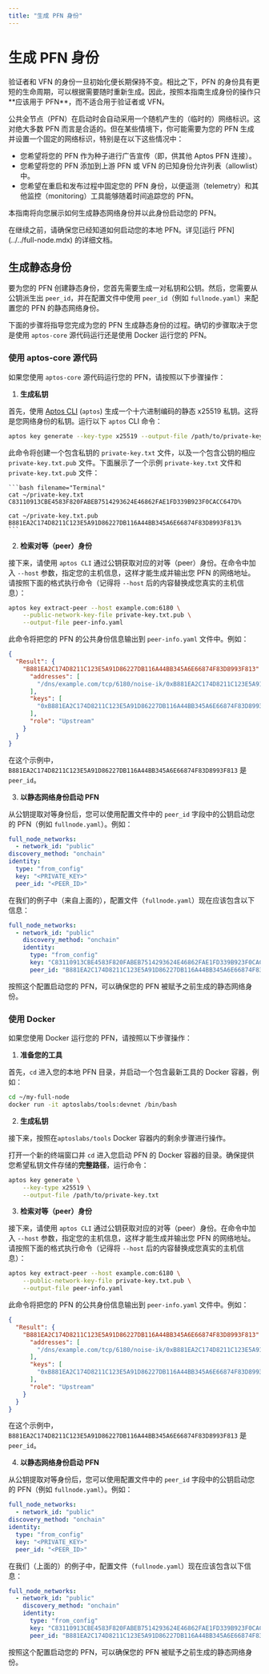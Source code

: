 ```yaml
---
title: "生成 PFN 身份"
---
```



# 生成 PFN 身份

<Callout type="warning">
验证者和 VFN 的身份一旦初始化便长期保持不变。相比之下，PFN 的身份具有更短的生命周期，可以根据需要随时重新生成。因此，按照本指南生成身份的操作只**应该用于 PFN**，而不适合用于验证者或 VFN。
</Callout>

公共全节点（PFN）在启动时会自动采用一个随机产生的（临时的）网络标识。这对绝大多数 PFN 而言是合适的。但在某些情境下，你可能需要为您的 PFN 生成并设置一个固定的网络标识，特别是在以下这些情况中：

- 您希望将您的 PFN 作为种子进行广告宣传（即，供其他 Aptos PFN 连接）。
- 您希望将您的 PFN 添加到上游 PFN 或 VFN 的已知身份允许列表（allowlist）中。
- 您希望在重启和发布过程中固定您的 PFN 身份，以便遥测（telemetry）和其他监控（monitoring）工具能够随着时间追踪您的 PFN。

本指南将向您展示如何生成静态网络身份并以此身份启动您的 PFN。

<Callout type="warning">
在继续之前，请确保您已经知道如何启动您的本地 PFN。详见[运行 PFN](../../full-node.mdx) 的详细文档。
</Callout>

## 生成静态身份

要为您的 PFN 创建静态身份，您首先需要生成一对私钥和公钥。然后，您需要从公钥派生出 `peer_id`，并在配置文件中使用 `peer_id`（例如 `fullnode.yaml`）来配置您的 PFN 的静态网络身份。

下面的步骤将指导您完成为您的 PFN 生成静态身份的过程。确切的步骤取决于您是使用 `aptos-core` 源代码运行还是使用 Docker 运行您的 PFN。

### 使用 aptos-core 源代码

如果您使用 `aptos-core` 源代码运行您的 PFN，请按照以下步骤操作：

1. **生成私钥**

首先，使用 [Aptos CLI](../../../../build/cli.mdx) (`aptos`) 生成一个十六进制编码的静态 x25519 私钥。这将是您网络身份的私钥。运行以下 `aptos` CLI 命令：

```bash filename="Terminal"
aptos key generate --key-type x25519 --output-file /path/to/private-key.txt
```

此命令将创建一个包含私钥的 `private-key.txt` 文件，以及一个包含公钥的相应 `private-key.txt.pub` 文件。下面展示了一个示例 `private-key.txt` 文件和 `private-key.txt.pub` 文件：

    ```bash filename="Terminal"
    cat ~/private-key.txt
    C83110913CBE4583F820FABEB7514293624E46862FAE1FD339B923F0CACC647D%

    cat ~/private-key.txt.pub
    B881EA2C174D8211C123E5A91D86227DB116A44BB345A6E66874F83D8993F813%
    ```

2. **检索对等（peer）身份**

接下来，请使用 `aptos CLI` 通过公钥获取对应的对等（peer）身份。在命令中加入 `--host` 参数，指定您的主机信息，这样才能生成并输出您 PFN 的网络地址。请按照下面的格式执行命令（记得将 `--host` 后的内容替换成您真实的主机信息）：

```bash filename="Terminal"
aptos key extract-peer --host example.com:6180 \
    --public-network-key-file private-key.txt.pub \
    --output-file peer-info.yaml
```

此命令将把您的 PFN 的公共身份信息输出到 `peer-info.yaml` 文件中。例如：

```json
{
  "Result": {
    "B881EA2C174D8211C123E5A91D86227DB116A44BB345A6E66874F83D8993F813": {
      "addresses": [
        "/dns/example.com/tcp/6180/noise-ik/0xB881EA2C174D8211C123E5A91D86227DB116A44BB345A6E66874F83D8993F813/handshake/0"
      ],
      "keys": [
        "0xB881EA2C174D8211C123E5A91D86227DB116A44BB345A6E66874F83D8993F813"
      ],
      "role": "Upstream"
    }
  }
}
```

在这个示例中，`B881EA2C174D8211C123E5A91D86227DB116A44BB345A6E66874F83D8993F813` 是 `peer_id`。

3. **以静态网络身份启动 PFN**

从公钥提取对等身份后，您可以使用配置文件中的 `peer_id` 字段中的公钥启动您的 PFN（例如 `fullnode.yaml`）。例如：

```yaml filename="fullnode.yaml"
full_node_networks:
  - network_id: "public"
discovery_method: "onchain"
identity:
  type: "from_config"
  key: "<PRIVATE_KEY>"
  peer_id: "<PEER_ID>"
```

在我们的例子中（来自上面的），配置文件（`fullnode.yaml`）现在应该包含以下信息：

```yaml filename="fullnode.yaml"
full_node_networks:
  - network_id: "public"
    discovery_method: "onchain"
    identity:
      type: "from_config"
      key: "C83110913CBE4583F820FABEB7514293624E46862FAE1FD339B923F0CACC647D"
      peer_id: "B881EA2C174D8211C123E5A91D86227DB116A44BB345A6E66874F83D8993F813"
```

按照这个配置启动您的 PFN，可以确保您的 PFN 被赋予之前生成的静态网络身份。

### 使用 Docker

如果您使用 Docker 运行您的 PFN，请按照以下步骤操作：

1. **准备您的工具**

首先，`cd` 进入您的本地 PFN 目录，并启动一个包含最新工具的 Docker 容器，例如：

```bash filename="Terminal"
cd ~/my-full-node
docker run -it aptoslabs/tools:devnet /bin/bash
```

2. **生成私钥**

接下来，按照在`aptoslabs/tools` Docker 容器内的剩余步骤进行操作。

打开一个新的终端窗口并 `cd` 进入您启动 PFN 的 Docker 容器的目录。确保提供您希望私钥文件存储的**完整路径**，运行命令：

```bash filename="Terminal"
aptos key generate \
    --key-type x25519 \
    --output-file /path/to/private-key.txt
```

3. **检索对等（peer）身份**

接下来，请使用 `aptos CLI` 通过公钥获取对应的对等（peer）身份。在命令中加入 `--host` 参数，指定您的主机信息，这样才能生成并输出您 PFN 的网络地址。请按照下面的格式执行命令（记得将 `--host` 后的内容替换成您真实的主机信息）：

```bash filename="Terminal"
aptos key extract-peer --host example.com:6180 \
    --public-network-key-file private-key.txt.pub \
    --output-file peer-info.yaml
```

此命令将把您的 PFN 的公共身份信息输出到 `peer-info.yaml` 文件中。例如：

```json
{
  "Result": {
    "B881EA2C174D8211C123E5A91D86227DB116A44BB345A6E66874F83D8993F813": {
      "addresses": [
        "/dns/example.com/tcp/6180/noise-ik/0xB881EA2C174D8211C123E5A91D86227DB116A44BB345A6E66874F83D8993F813/handshake/0"
      ],
      "keys": [
        "0xB881EA2C174D8211C123E5A91D86227DB116A44BB345A6E66874F83D8993F813"
      ],
      "role": "Upstream"
    }
  }
}
```

在这个示例中，`B881EA2C174D8211C123E5A91D86227DB116A44BB345A6E66874F83D8993F813` 是 `peer_id`。

4. **以静态网络身份启动 PFN**

从公钥提取对等身份后，您可以使用配置文件中的 `peer_id` 字段中的公钥启动您的 PFN（例如 `fullnode.yaml`）。例如：

```yaml
full_node_networks:
  - network_id: "public"
discovery_method: "onchain"
identity:
  type: "from_config"
  key: "<PRIVATE_KEY>"
  peer_id: "<PEER_ID>"
```

在我们（上面的）的例子中，配置文件（`fullnode.yaml`）现在应该包含以下信息：

```yaml
full_node_networks:
  - network_id: "public"
    discovery_method: "onchain"
    identity:
      type: "from_config"
      key: "C83110913CBE4583F820FABEB7514293624E46862FAE1FD339B923F0CACC647D"
      peer_id: "B881EA2C174D8211C123E5A91D86227DB116A44BB345A6E66874F83D8993F813"
```

按照这个配置启动您的 PFN，可以确保您的 PFN 被赋予之前生成的静态网络身份。
